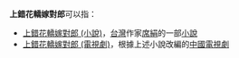 '''上錯花轎嫁對郎'''可以指：
* [[上錯花轎嫁對郎_(小說)|上錯花轎嫁對郎 (小說)]]，[[台灣|台灣]]作家[[席絹|席絹]]的一部[[小說|小說]]
* [[上錯花轎嫁對郎_(電視劇)|上錯花轎嫁對郎 (電視劇)]]，根據上述小說改編的[[中國電視劇|中國電視劇]]
{{disambig|Cat=七字作品消歧義}}